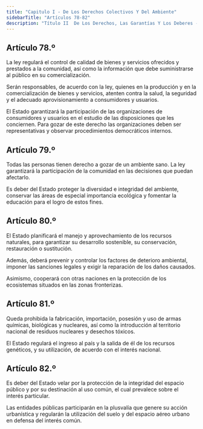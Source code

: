```yaml
---
title: "Capitulo I - De Los Derechos Colectivos Y Del Ambiente"
sidebarTitle: "Artículos 78-82"
description: "Título II  De Los Derechos, Las Garantías Y Los Deberes - Capítulo 3 - De Los Derechos Colectivos Y Del Ambiente"
---
```


## Artículo 78.º

La ley regulará el control de
calidad de bienes y servicios ofrecidos y prestados a la comunidad, así como la información
que debe suministrarse al público en su comercialización.

Serán responsables, de acuerdo con la ley, quienes en la producción y en la comercialización de
bienes y servicios, atenten contra la salud, la seguridad y el adecuado aprovisionamiento a consumidores y usuarios.

El Estado garantizará la participación de las
organizaciones de consumidores y usuarios en el
estudio de las disposiciones que les conciernen.
Para gozar de este derecho las organizaciones deben ser representativas y observar procedimientos
democráticos internos.

## Artículo 79.º

Todas las personas tienen derecho a gozar de un ambiente sano. La ley garantizará la participación de la comunidad en las decisiones que puedan afectarlo.

Es deber del Estado proteger la diversidad e
integridad del ambiente, conservar las áreas de
especial importancia ecológica y fomentar la educación para el logro de estos fines.

## Artículo 80.º

El Estado planificará el manejo
y aprovechamiento de los recursos naturales, para
garantizar su desarrollo sostenible, su conservación, restauración o sustitución.

Además, deberá prevenir y controlar los factores
de deterioro ambiental, imponer las sanciones legales y exigir la reparación de los daños causados.

Asimismo, cooperará con otras naciones en la
protección de los ecosistemas situados en las zonas fronterizas.

## Artículo 81.º

Queda prohibida la fabricación,
importación, posesión y uso de armas químicas,
biológicas y nucleares, así como la introducción
al territorio nacional de residuos nucleares y desechos tóxicos.

El Estado regulará el ingreso al país y la salida
de él de los recursos genéticos, y su utilización, de
acuerdo con el interés nacional.

## Artículo 82.º

Es deber del Estado velar por la
protección de la integridad del espacio público y por su destinación al uso común, el cual prevalece sobre el interés particular.

Las entidades públicas participarán en la plusvalía que genere su acción urbanística y regularán la
utilización del suelo y del espacio aéreo urbano en
defensa del interés común.
